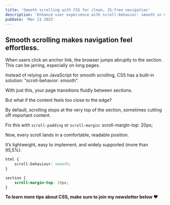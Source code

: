 ```yaml
---
title: 'Smooth scrolling with CSS for clean, JS-free navigation'
description: 'Enhance user experience with scroll-behavior: smooth in CSS—no JavaScript needed! Learn how to fix abrupt jumps and improve readability with scroll-margin.'
pubDate: 'Mar 21 2025'
---
```



<Picture
	src="/short/03-2025/smooth-scrolling-css-only.gif"
	alt="Smooth scrolling with only css"
	width="400"
	height="600"
	style="margin: 2em auto 1em auto; display: block; border: 4px solid var(--border)"
/>

## Smooth scrolling makes navigation feel effortless.

When users click an anchor link, the browser jumps abruptly to the section.
This can be jarring, especially on long pages.

Instead of relying on JavaScript for smooth scrolling, CSS has a built-in solution: “scroll-behavior: smooth”.

With just this, your page transitions fluidly between sections.

But what if the content feels too close to the edge?

By default, scrolling stops at the very top of the section, sometimes cutting off important content.

Fix this with `scroll-padding` or `scroll-margin`: scroll-margin-top: 20px;

Now, every scroll lands in a comfortable, readable position.

It’s lightweight, easy to implement, and widely supported (more than 95,5%).

```css
html {
	scroll-behaviour: smooth;
}

section {
	scroll-margin-top: 20px;
}
```

**To learn more tips about CSS, make sure to join my newsletter below ❤️**
